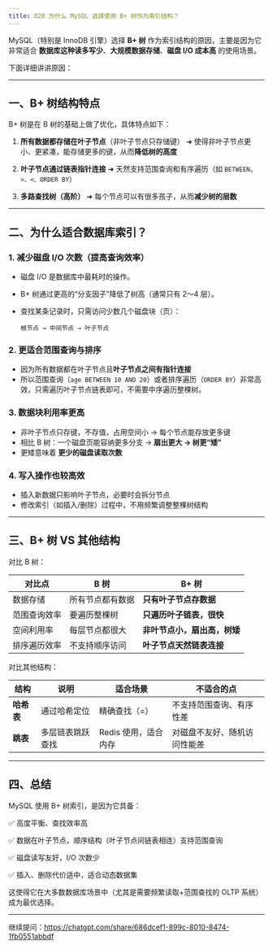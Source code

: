 ```yaml
---
title: 020 为什么 MySQL 选择使用 B+ 树作为索引结构？
---
```


MySQL（特别是 InnoDB 引擎）选择 **B+ 树** 作为索引结构的原因，主要是因为它非常适合 **数据库这种读多写少**、**大规模数据存储**、**磁盘 I/O 成本高** 的使用场景。

下面详细讲讲原因：

---

## 一、B+ 树结构特点

B+ 树是在 B 树的基础上做了优化，具体特点如下：

1. **所有数据都存储在叶子节点**（非叶子节点只存储键）
   ➜ 使得非叶子节点更小、更紧凑，能存储更多的键，从而**降低树的高度**

2. **叶子节点通过链表指针连接**
   ➜ 天然支持范围查询和有序遍历（如 `BETWEEN`、`>、<、ORDER BY`）

3. **多路查找树（高阶）**
   ➜ 每个节点可以有很多孩子，从而**减少树的层数**

---

## 二、为什么适合数据库索引？

### 1. **减少磁盘 I/O 次数（提高查询效率）**

* 磁盘 I/O 是数据库中最耗时的操作。
* B+ 树通过更高的“分支因子”降低了树高（通常只有 2～4 层）。
* 查找某条记录时，只需访问少数几个磁盘块（页）：

  ```
  根节点 → 中间节点 → 叶子节点
  ```

### 2. **更适合范围查询与排序**

* 因为所有数据都在叶子节点且**叶子节点之间有指针连接**
* 所以范围查询（`age BETWEEN 10 AND 20`）或者排序遍历（`ORDER BY`）非常高效，只需遍历叶子节点链表即可，不需要中序遍历整棵树。

### 3. **数据块利用率更高**

* 非叶子节点只存键，不存值，占用空间小 → 每个节点能存放更多键
* 相比 B 树：一个磁盘页能容纳更多分支 → **扇出更大 → 树更“矮”**
* 更矮意味着 **更少的磁盘读取次数**

### 4. **写入操作也较高效**

* 插入新数据只影响叶子节点，必要时会拆分节点
* 修改索引（如插入/删除）过程中，不用频繁调整整棵树结构

---

## 三、B+ 树 VS 其他结构

对比 B 树：

| 对比点    | B 树      | B+ 树             |
| ------ | -------- | ---------------- |
| 数据存储   | 所有节点都有数据 | **只有叶子节点存数据**    |
| 范围查询效率 | 要遍历整棵树   | **只遍历叶子链表，很快**   |
| 空间利用率  | 每层节点都很大  | **非叶节点小，扇出高，树矮** |
| 排序遍历效率 | 不支持顺序访问  | **叶子节点天然链表连接**   |

对比其他结构：

| 结构      | 说明        | 适合场景          | 不适合的点             |
| ------- | --------- | ------------- | ----------------- |
| **哈希表** | 通过哈希定位    | 精确查找（=）       | 不支持范围查询、有序性差      |
| **跳表**  | 多层链表跳跃查找  | Redis 使用，适合内存 | 对磁盘不友好、随机访问性能差    |

---

## 四、总结

MySQL 使用 B+ 树索引，是因为它具备：

✅ 高度平衡、查找效率高

✅ 数据在叶子节点，顺序结构（叶子节点间链表相连）支持范围查询

✅ 磁盘读写友好，I/O 次数少

✅ 插入、删除代价适中，适合动态数据集

这使得它在大多数数据库场景中（尤其是需要频繁读取+范围查找的 OLTP 系统）成为最优选择。

---

继续提问：https://chatgpt.com/share/686dcef1-899c-8010-8474-1fb0551abbdf
